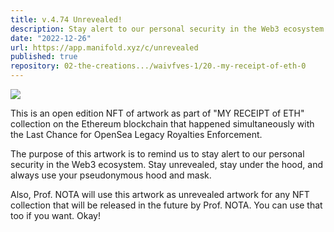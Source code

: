 ```yaml
---
title: v.4.74 Unrevealed!
description: Stay alert to our personal security in the Web3 ecosystem. Stay unrevealed, stay under the hood, and always use your pseudonymous hood and mask.
date: "2022-12-26"
url: https://app.manifold.xyz/c/unrevealed
published: true
repository: 02-the-creations.../waivfves-1/20.-my-receipt-of-eth-0
---
```


[![](/4.74-com.gif)](/4.74-com.gif)

This is an open edition NFT of artwork as part of "MY RECEIPT of ETH" collection on the Ethereum blockchain that happened simultaneously with the Last Chance for OpenSea Legacy Royalties Enforcement.   
   
The purpose of this artwork is to remind us to stay alert to our personal security in the Web3 ecosystem. Stay unrevealed, stay under the hood, and always use your pseudonymous hood and mask.   
   
Also, Prof. NOTA will use this artwork as unrevealed artwork for any NFT collection that will be released in the future by Prof. NOTA. You can use that too if you want. Okay!
